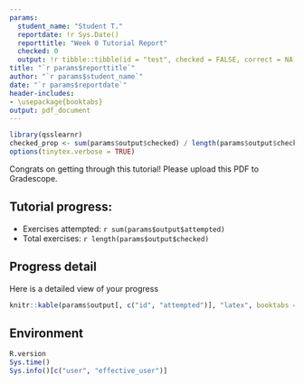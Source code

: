 ```yaml
---
params:
  student_name: "Student T."
  reportdate: !r Sys.Date()
  reporttitle: "Week 0 Tutorial Report"
  checked: 0
  output: !r tibble::tibble(id = "test", checked = FALSE, correct = NA)
title: "`r params$reporttitle`"
author: "`r params$student_name`"
date: "`r params$reportdate`"
header-includes:
- \usepackage{booktabs}
output: pdf_document
---
```



```r
library(qsslearnr)
checked_prop <- sum(params$output$checked) / length(params$output$checked)
options(tinytex.verbose = TRUE)
```

Congrats on getting through this tutorial! Please upload this PDF to Gradescope. 

## Tutorial progress:

- Exercises attempted: `r sum(params$output$attempted)` 
- Total exercises:  `r length(params$output$checked)`

\newpage

## Progress detail

Here is a detailed view of your progress

```r
knitr::kable(params$output[, c("id", "attempted")], "latex", booktabs = TRUE)
```

\newpage

## Environment

```r
R.version
Sys.time()
Sys.info()[c("user", "effective_user")]
```
